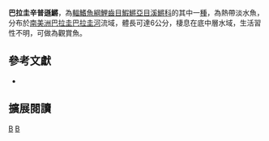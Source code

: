{{Speciesbox 
| taxon = Simpsonichthys chacoensis
| status = NE
| status_system = IUCN3.1
| authority =  [[Amato|Amato]], 1986
| synonyms = *''Cynolebias chacoensis, Amato, 1986''
}}
'''巴拉圭辛普遜鱂'''，為[[輻鰭魚綱|輻鰭魚綱]][[鯉齒目|鯉齒目]][[鰕鱂亞目|鰕鱂亞目]][[溪鱂科|溪鱂科]]的其中一[[種|種]]，為熱帶淡水魚，分布於[[南美洲|南美洲]][[巴拉圭|巴拉圭]][[巴拉圭河|巴拉圭河]]流域，體長可達6公分，棲息在底中層水域，生活習性不明，可做為觀賞魚。

== 參考文獻 ==
*{{FishBase_species|genus=Simpsonichthys|species=chacoensis|year=2014|month=9}}

== 擴展閱讀 ==
{{refbegin}}
{{wikispecies-inline|Simpsonichthys chacoensis 巴拉圭辛普遜鱂}}
{{refend}}
{{Taxonbar|from=Q6410904}}

[[Category:觀賞魚|B]]
[[Category:辛普遜鱂屬|B]]


{{魚類小作品}}